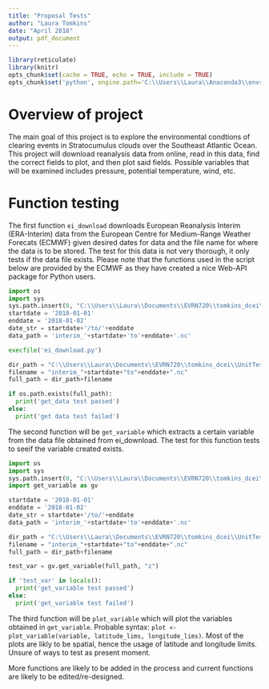 ```yaml
---
title: "Proposal Tests"
author: "Laura Tomkins"
date: "April 2018"
output: pdf_document
---
```

```r
library(reticulate)
library(knitr)
opts_chunk$set(cache = TRUE, echo = TRUE, include = TRUE)
opts_chunk$set('python', engine.path='C:\\Users\\Laura\\Anaconda3\\envs\\python2')
```

# Overview of project

The main goal of this project is to explore the environmental condtions of clearing events in Stratocumulus clouds over the Southeast Atlantic Ocean. This project will download reanalysis data from online, read in this data, find the correct fields to plot, and then plot said fields. Possible variables that will be examined includes pressure, potential temperature, wind, etc. 

# Function testing

The first function `ei_download` downloads European Reanalysis Interim (ERA-Interim) data from the European Centre for Medium-Range Weather Forecats (ECMWF) given desired dates for data and the file name for where the data is to be stored. The test for this data is not very thorough, it only tests if the data file exists. Please note that the functions used in the script below are provided by the ECMWF as they have created a nice Web-API package for Python users.

```python
import os
import sys
sys.path.insert(0, "C:\\Users\\Laura\\Documents\\EVRN720\\tomkins_dcei\\UnitTesting\\")
startdate = '2018-01-01'
enddate = '2018-01-02'
date_str = startdate+'/to/'+enddate
data_path = 'interim_'+startdate+'to'+enddate+'.nc'

execfile('ei_download.py')

dir_path = "C:\\Users\\Laura\\Documents\\EVRN720\\tomkins_dcei\\UnitTesting\\"
filename = "interim_"+startdate+"to"+enddate+".nc"
full_path = dir_path+filename

if os.path.exists(full_path):
  print('get_data test passed')
else:
  print('get data test failed')

```

The second function will be `get_variable` which extracts a certain variable from the data file obtained from ei_download. The test for this function tests to seeif the variable created exists.

```python
import os
import sys
sys.path.insert(0, "C:\\Users\\Laura\\Documents\\EVRN720\\tomkins_dcei\\UnitTesting\\")
import get_variable as gv

startdate = '2018-01-01'
enddate = '2018-01-02'
date_str = startdate+'/to/'+enddate
data_path = 'interim_'+startdate+'to'+enddate+'.nc'

dir_path = "C:\\Users\\Laura\\Documents\\EVRN720\\tomkins_dcei\\UnitTesting\\"
filename = "interim_"+startdate+"to"+enddate+".nc"
full_path = dir_path+filename

test_var = gv.get_variable(full_path, "z")

if 'test_var' in locals():
  print('get_variable test passed')
else:
  print('get_variable test failed')

```

The third function will be `plot_variable` which will plot the variables obtained in `get_variable`. Probable syntax: `plot <- plot_variable(variable, latitude_lims, longitude_lims)`. Most of the plots are likly to be spatial, hence the usage of latitude and longitude limits. Unsure of ways to test as present moment.

<!--```{r plot_variable test}
plot <- plot_variable(variable, latitude_lims, longitude_lims)
if (exits(plot)){
  paste0('plot_variable test passsed')
} else{
  pasteo('plot_variable test failed')
}
```-->

More functions are likely to be added in the process and current functions are likely to be edited/re-designed.




